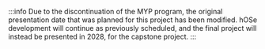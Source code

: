 :::info
Due to the discontinuation of the MYP program, the original presentation date that was planned for this project has been modified. hOSe development will continue as previously scheduled, and the final project will instead be presented in 2028, for the capstone project.
:::
